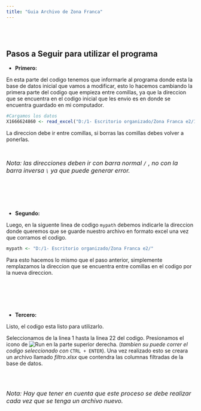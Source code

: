 ```yaml
---
title: "Guia Archivo de Zona Franca"
---
```


</br>
</br>

## Pasos a Seguir para utilizar el programa

* **Primero:** 

En esta parte del codigo tenemos que informarle al programa donde esta la base de datos inicial que vamos a modificar, esto lo hacemos cambiando la primera parte del codigo que empieza entre comillas, ya que la direccion que se encuentra en el codigo inicial que les envio es en donde se encuentra guardado en mi computador.

```r
#Cargamos los datos
X1666624860 <- read_excel("D:/1- Escritorio organizado/Zona Franca e2/1666624860.xlsx", sheet = "Data")

```

La direccion debe ir entre comillas, si borras las comillas debes volver a ponerlas.

</br>

<font size="3">*Nota: las direcciones deben ir con barra normal `/` , no con la barra inversa `\` ya que puede generar error.* </font>

</br>
</br>
</br>
</br>

* **Segundo:**

Luego, en la siguente linea de codigo `mypath` debemos indicarle la direccion donde queremos que se guarde nuestro archivo en formato excel una vez que corramos el codigo.

```r
mypath <- "D:/1- Escritorio organizado/Zona Franca e2/"
```

Para esto hacemos lo mismo que el paso anterior, simplemente remplazamos la direccion que se encuentra entre comillas en el codigo por la nueva direccion. 

</br>
</br>
</br>
</br>

* **Tercero:**

Listo, el codigo esta listo para utilizarlo. 

Seleccionamos de la linea 1 hasta la linea 22 del codigo.
Presionamos el icono de ![Run](D:\Descargass\Untitled (2).png) en la parte superior derecha. (*tambien su puede correr el codigo seleccionado con* `CTRL + ENTER`). Una vez realizado esto se creara un archivo llamado *filtro.xlsx* que contendra las columnas filtradas de la base de datos.

</br>
</br>

<font size="3"> *Nota: Hay que tener en cuenta que este proceso se debe realizar cada vez que se tenga un archivo nuevo.* </font>
</br>
</br>
</br>
</br>
</br>
</br>
